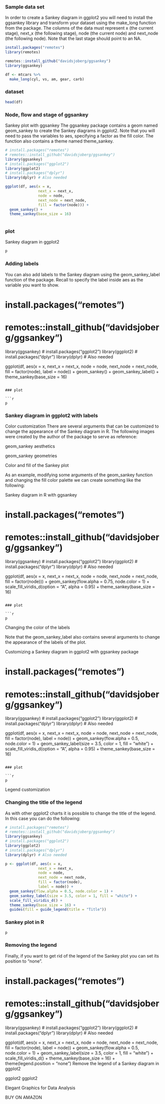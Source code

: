 ### Sample data set
In order to create a Sankey diagram in ggplot2 you will need to install the ggsankey library and transform your dataset using the make_long function from the package. 
The columns of the data must represent x (the current stage), next_x (the following stage), node (the current node) and next_node (the following node). Note that the last stage should point to an NA.

```r
install.packages("remotes")
library(remotes)
```

```r
remotes::install_github("davidsjoberg/ggsankey")
library(ggsankey)

df <- mtcars %>%
  make_long(cyl, vs, am, gear, carb) 
``` 

### dataset

```r
head(df)

```


### Node, flow and stage of ggsankey

Sankey plot with ggsankey
The ggsankey package contains a geom named geom_sankey to create the Sankey diagrams in ggplot2. Note that you will need to pass the variables to aes, specifying a factor as the fill color. The function also contains a theme named theme_sankey.



```r
 
# install.packages("remotes")
# remotes::install_github("davidsjoberg/ggsankey")
library(ggsankey)
# install.packages("ggplot2")
library(ggplot2)
# install.packages("dplyr")
library(dplyr) # Also needed

ggplot(df, aes(x = x, 
               next_x = next_x, 
               node = node, 
               next_node = next_node,
               fill = factor(node))) +
  geom_sankey() +
  theme_sankey(base_size = 16) 
 
``` 

### plot

 
Sankey diagram in ggplot2
```r
p

```
 
 
 
 
 



### Adding labels

You can also add labels to the Sankey diagram using the geom_sankey_label function of the package. Recall to specify the label inside aes as the variable you want to show.

# install.packages("remotes")
# remotes::install_github("davidsjoberg/ggsankey")
library(ggsankey)
# install.packages("ggplot2")
library(ggplot2)
# install.packages("dplyr")
library(dplyr) # Also needed

ggplot(df, aes(x = x, 
               next_x = next_x, 
               node = node, 
               next_node = next_node,
               fill = factor(node),
               label = node)) +
  geom_sankey() +
  geom_sankey_label() +
  theme_sankey(base_size = 16) 
``` 

### plot

```r
p

```
 
### Sankey diagram in ggplot2 with labels

Color customization
There are several arguments that can be customized to change the appearance of the Sankey diagram in R. The following images were created by the author of the package to serve as reference:

geom_sankey aesthetics

geom_sankey geometries

Color and fill of the Sankey plot

As an example, modifying some arguments of the geom_sankey function and changing the fill color palette we can create something like the following:

Sankey diagram in R with ggsankey

# install.packages("remotes")
# remotes::install_github("davidsjoberg/ggsankey")
library(ggsankey)
# install.packages("ggplot2")
library(ggplot2)
# install.packages("dplyr")
library(dplyr) # Also needed

ggplot(df, aes(x = x, 
               next_x = next_x, 
               node = node, 
               next_node = next_node,
               fill = factor(node))) +
  geom_sankey(flow.alpha = 0.75, node.color = 1) +
  scale_fill_viridis_d(option = "A", alpha = 0.95) +
  theme_sankey(base_size = 16) 
``` 

### plot

```r
p

```
 
Changing the color of the labels

Note that the geom_sankey_label also contains several arguments to change the appearance of the labels of the plot.

Customizing a Sankey diagram in ggplot2 with ggsankey package

# install.packages("remotes")
# remotes::install_github("davidsjoberg/ggsankey")
library(ggsankey)
# install.packages("ggplot2")
library(ggplot2)
# install.packages("dplyr")
library(dplyr) # Also needed

ggplot(df, aes(x = x, 
               next_x = next_x, 
               node = node, 
               next_node = next_node,
               fill = factor(node),
               label = node)) +
  geom_sankey(flow.alpha = 0.5, node.color = 1) +
  geom_sankey_label(size = 3.5, color = 1, fill = "white") +
  scale_fill_viridis_d(option = "A", alpha = 0.95) +
  theme_sankey(base_size = 16) 
``` 

### plot

```r
p

```

  
Legend customization

### Changing the title of the legend

As with other ggplot2 charts it is possible to change the title of the legend. In this case you can do the following:


```r
# install.packages("remotes")
# remotes::install_github("davidsjoberg/ggsankey")
library(ggsankey)
# install.packages("ggplot2")
library(ggplot2)
# install.packages("dplyr")
library(dplyr) # Also needed

p <- ggplot(df, aes(x = x, 
               next_x = next_x, 
               node = node, 
               next_node = next_node,
               fill = factor(node),
               label = node)) +
  geom_sankey(flow.alpha = 0.5, node.color = 1) +
  geom_sankey_label(size = 3.5, color = 1, fill = "white") +
  scale_fill_viridis_d() +
  theme_sankey(base_size = 16) +
  guides(fill = guide_legend(title = "Title")) 
``` 

### Sankey plot in R

```r
p

```



### Removing the legend

Finally, if you want to get rid of the legend of the Sankey plot you can set its position to "none".


 
# install.packages("remotes")
# remotes::install_github("davidsjoberg/ggsankey")
library(ggsankey)
# install.packages("ggplot2")
library(ggplot2)
# install.packages("dplyr")
library(dplyr) # Also needed

ggplot(df, aes(x = x, 
               next_x = next_x, 
               node = node, 
               next_node = next_node,
               fill = factor(node),
               label = node)) +
  geom_sankey(flow.alpha = 0.5, node.color = 1) +
  geom_sankey_label(size = 3.5, color = 1, fill = "white") +
  scale_fill_viridis_d() +
  theme_sankey(base_size = 16) +
  theme(legend.position = "none") 
Remove the legend of a Sankey diagram in ggplot2


ggplot2
ggplot2

Elegant Graphics for Data Analysis

BUY ON AMAZON
